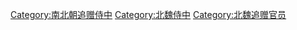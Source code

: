 [[Category:南北朝追赠侍中|Category:南北朝追赠侍中]]
[[Category:北魏侍中|Category:北魏侍中]]
[[Category:北魏追赠官员|Category:北魏追赠官员]]